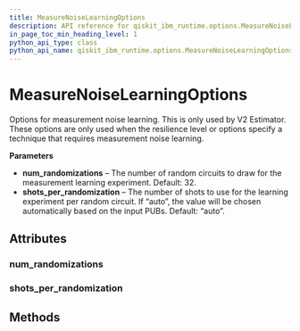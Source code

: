 ```yaml
---
title: MeasureNoiseLearningOptions
description: API reference for qiskit_ibm_runtime.options.MeasureNoiseLearningOptions
in_page_toc_min_heading_level: 1
python_api_type: class
python_api_name: qiskit_ibm_runtime.options.MeasureNoiseLearningOptions
---
```


# MeasureNoiseLearningOptions

<Class id="qiskit_ibm_runtime.options.MeasureNoiseLearningOptions" isDedicatedPage={true} github="https://github.com/Qiskit/qiskit-ibm-runtime/tree/stable/0.27/qiskit_ibm_runtime/options/measure_noise_learning_options.py#L20-L40" signature="MeasureNoiseLearningOptions(*args, **kwargs)" modifiers="class">
  Options for measurement noise learning. This is only used by V2 Estimator.

  <Admonition title="Note" type="note">
    These options are only used when the resilience level or options specify a technique that requires measurement noise learning.
  </Admonition>

  **Parameters**

  *   **num\_randomizations** – The number of random circuits to draw for the measurement learning experiment. Default: 32.
  *   **shots\_per\_randomization** – The number of shots to use for the learning experiment per random circuit. If “auto”, the value will be chosen automatically based on the input PUBs. Default: “auto”.

  ## Attributes

  ### num\_randomizations

  <Attribute id="qiskit_ibm_runtime.options.MeasureNoiseLearningOptions.num_randomizations" attributeTypeHint="UnsetType | int" attributeValue="Unset" />

  ### shots\_per\_randomization

  <Attribute id="qiskit_ibm_runtime.options.MeasureNoiseLearningOptions.shots_per_randomization" attributeTypeHint="UnsetType | int | Literal['auto']" attributeValue="Unset" />

  ## Methods
</Class>

